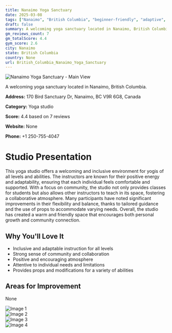 ```yaml
---
title: Nanaimo Yoga Sanctuary
date: 2025-03-08
tags: ["Nanaimo", "British Columbia", "beginner-friendly", "adaptive", "fun", "community", "inclusive", "Nanaimo"]  
draft: false
summary: A welcoming yoga sanctuary located in Nanaimo, British Columbia.
gm_reviews_count: 7
gm_totalScore: 4.4
gym_score: 2.6
city: Nanaimo
state: British Columbia
country: None
url: British_Columbia_Nanaimo_Yoga_Sanctuary
---
```


<div className="aspect-[16/9] relative my-8">
  <img 
    src="https://streetviewpixels-pa.googleapis.com/v1/thumbnail?panoid=4zWYznfbgEkUcfsbYT_Fbg&cb_client=maps_sv.tactile.gps&w=203&h=100&yaw=67.13043&pitch=0&thumbfov=100"
    alt="Nanaimo Yoga Sanctuary - Main View"
    className="object-cover absolute inset-0 w-full h-full rounded-lg"
  />
</div>

A welcoming yoga sanctuary located in Nanaimo, British Columbia.

**Address:** 170 Bird Sanctuary Dr, Nanaimo, BC V9R 6G8, Canada

**Category:** Yoga studio

**Score:** 4.4 based on 7 reviews

**Website:** None

**Phone:** +1 250-755-4047

# Studio Presentation

This yoga studio offers a welcoming and inclusive environment for yogis of all levels and abilities. The instructors are known for their positive energy and adaptability, ensuring that each individual feels comfortable and supported. With a focus on community, the studio not only provides classes for students but also allows other instructors to teach in its space, fostering a collaborative atmosphere. Many participants have noted significant improvements in their flexibility and balance, thanks to tailored guidance and the use of props to accommodate varying needs. Overall, the studio has created a warm and friendly space that encourages both personal growth and community connection.


## Why You'll Love It

- Inclusive and adaptable instruction for all levels
- Strong sense of community and collaboration
- Positive and encouraging atmosphere
- Attentive to individual needs and limitations
- Provides props and modifications for a variety of abilities

## Areas for Improvement

None

<div className="grid grid-cols-1 xl:grid-cols-2 gap-4 my-8">
<div className="aspect-[4/3] relative"><img src="https://lh5.googleusercontent.com/p/AF1QipMmRLhJByB5mH73g88M2FeXS_nQa9KLbgnoJ5z2=w1920-h1080-k-no" alt="Image 1" className="object-cover absolute inset-0 w-full h-full rounded-lg" /></div>
<div className="aspect-[4/3] relative"><img src="https://lh5.googleusercontent.com/p/AF1QipMYphONl7Sx5xhHRGNReSNotpmmYeKhlWvMhATh=w1920-h1080-k-no" alt="Image 2" className="object-cover absolute inset-0 w-full h-full rounded-lg" /></div>
<div className="aspect-[4/3] relative"><img src="https://lh5.googleusercontent.com/p/AF1QipMZA63VE-Mnk26DErPkE2MTEVY5SlmtcnKNPXUx=w1920-h1080-k-no" alt="Image 3" className="object-cover absolute inset-0 w-full h-full rounded-lg" /></div>
<div className="aspect-[4/3] relative"><img src="https://streetviewpixels-pa.googleapis.com/v1/thumbnail?panoid=4zWYznfbgEkUcfsbYT_Fbg&cb_client=maps_sv.tactile.gps&w=203&h=100&yaw=67.13043&pitch=0&thumbfov=100" alt="Image 4" className="object-cover absolute inset-0 w-full h-full rounded-lg" /></div>
</div>